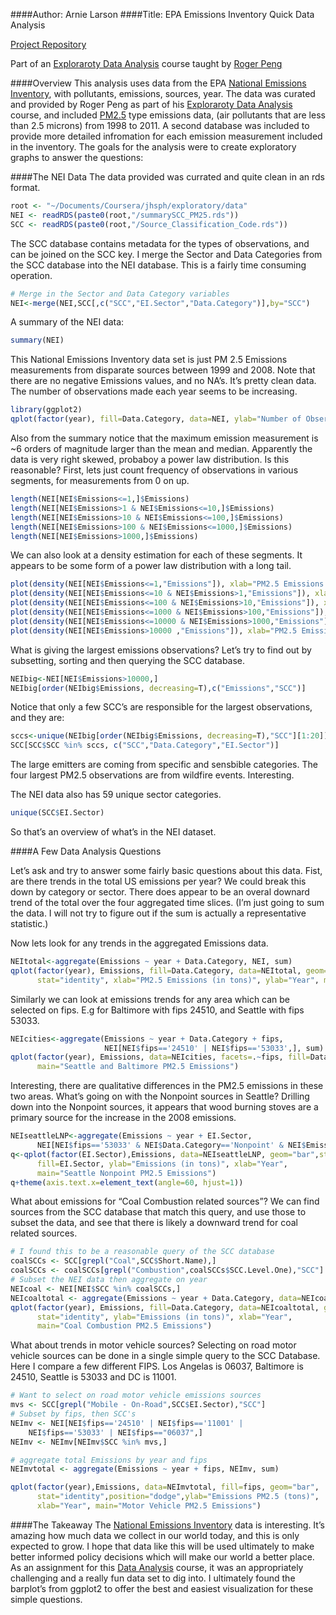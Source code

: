 ####Author: Arnie Larson
####Title:  EPA Emissions Inventory Quick Data Analysis


[Project Repository](https://github.com/arnielarson/emissions-project)

Part of an [Exploraroty Data Analysis](https://class.coursera.org/exdata-033) course taught by [Roger Peng](http://www.biostat.jhsph.edu/~rpeng/)
 
####Overview
This analysis uses data from the EPA [National Emissions Inventory](http://www3.epa.gov/ttnchie1/eiinformation.html),
with pollutants, emissions, sources, year.  The data was curated and provided by Roger Peng as part of his [Exploraroty Data Analysis](https://class.coursera.org/exdata-033) course, and included [PM2.5](http://www.airinfonow.org/html/ed_particulate.html) type emissions data, (air pollutants that are less than 2.5 microns) from 1998 to 2011.  A second database was included to provide more detailed infromation for each emission measurement included in the inventory.  The goals for the analysis were to create exploratory graphs to answer the questions:


####The NEI Data
The data provided was currated and quite clean in an rds format.

```r
root <- "~/Documents/Coursera/jhsph/exploratory/data"
NEI <- readRDS(paste0(root,"/summarySCC_PM25.rds"))
SCC <- readRDS(paste0(root,"/Source_Classification_Code.rds"))
```


The SCC database contains metadata for the types of observations, and can be joined on the SCC key.  I merge the Sector and Data Categories from the SCC database into the NEI database.  This is a fairly time consuming operation.

```r
# Merge in the Sector and Data Category variables
NEI<-merge(NEI,SCC[,c("SCC","EI.Sector","Data.Category")],by="SCC")
```

A summary of the NEI data:

```r
summary(NEI)
```

This National Emissions Inventory data set is just PM 2.5 Emissions measurements from disparate sources between 1999 and 2008.  Note that there are no negative Emissions values, and no NA's.  It's pretty clean data.  The number of observations made each year seems to be increasing.

```r
library(ggplot2)
qplot(factor(year), fill=Data.Category, data=NEI, ylab="Number of Observations",xlab="Year",main="NEI PM2.5 Observations")

```

Also from the summary notice that the maximum emission measurement is ~6 orders of magnitude larger than the mean and median.  Apparently the data is very right skewed, probaboy a power law distribution.  Is this reasonable?  First, lets just count frequency of observations in various segments, for measurements from 0 on up.

```r
length(NEI[NEI$Emissions<=1,]$Emissions)
length(NEI[NEI$Emissions>1 & NEI$Emissions<=10,]$Emissions)
length(NEI[NEI$Emissions>10 & NEI$Emissions<=100,]$Emissions)
length(NEI[NEI$Emissions>100 & NEI$Emissions<=1000,]$Emissions)
length(NEI[NEI$Emissions>1000,]$Emissions)
```

We can also look at a density estimation for each of these segments.  It appears to be some form of a power law distribution with a long tail.

```r
plot(density(NEI[NEI$Emissions<=1,"Emissions"]), xlab="PM2.5 Emissions Observations (tons)",main="Density Estimation for PM2.5: 0 to 1 tons")
plot(density(NEI[NEI$Emissions<=10 & NEI$Emissions>1,"Emissions"]), xlab="PM2.5 Emissions Observations (tons)",main="Density Estimation for PM2.5: 1 to 10 tons")
plot(density(NEI[NEI$Emissions<=100 & NEI$Emissions>10,"Emissions"]), xlab="PM2.5 Emissions Observations (tons)",main="Density Estimation for PM2.5: 10 to 100 tons")
plot(density(NEI[NEI$Emissions<=1000 & NEI$Emissions>100,"Emissions"]), xlab="PM2.5 Emissions Observations (tons)",main="Density Estimation for PM2.5: 100 to 1000 tons")
plot(density(NEI[NEI$Emissions<=10000 & NEI$Emissions>1000,"Emissions"]), xlab="PM2.5 Emissions Observations (tons)",main="Density Estimation for PM2.5: 1000 to 10000 tons")
plot(density(NEI[NEI$Emissions>10000 ,"Emissions"]), xlab="PM2.5 Emissions Observations (tons)",main="Density Estimation for PM2.5: 10000 tons and higher")
```

What is giving the largest emissions observations?  Let's try to find out by subsetting, sorting and then querying the SCC database.

```r
NEIbig<-NEI[NEI$Emissions>10000,]
NEIbig[order(NEIbig$Emissions, decreasing=T),c("Emissions","SCC")]
```

Notice that only a few SCC's are responsible for the largest observations, and they are:

```r
sccs<-unique(NEIbig[order(NEIbig$Emissions, decreasing=T),"SCC"][1:20])
SCC[SCC$SCC %in% sccs, c("SCC","Data.Category","EI.Sector")]
```

The large emitters are coming from specific and sensbible categories.  The four largest PM2.5 observations are from wildfire events.  Interesting.    

The NEI data also has 59 unique sector categories.

```r
unique(SCC$EI.Sector)
```

So that's an overview of what's in the NEI dataset.

####A Few Data Analysis Questions

Let's ask and try to answer some fairly basic questions about this data.  Fist, are there trends in the total US emissions per year?  We could break this down by category or sector.  There does appear to be an overal downard trend of the total over the four aggregated time slices.  (I'm just going to sum the data.  I will not try to figure out if the sum is actually a representative statistic.)

Now lets look for any trends in the aggregated Emissions data.

```r
NEItotal<-aggregate(Emissions ~ year + Data.Category, NEI, sum)
qplot(factor(year), Emissions, fill=Data.Category, data=NEItotal, geom="bar", 
      stat="identity", xlab="PM2.5 Emissions (in tons)", ylab="Year", main="Total PM2.5 Emissions")
```

Similarly we can look at emissions trends for any area which can be selected on fips.  E.g for Baltimore with fips 24510, and Seattle with fips 53033.

```r
NEIcities<-aggregate(Emissions ~ year + Data.Category + fips, 
                     NEI[NEI$fips=='24510' | NEI$fips=='53033',], sum)
qplot(factor(year), Emissions, data=NEIcities, facets=.~fips, fill=Data.Category, geom="bar", stat="Identity",  ylab="Emissions (in tons)", xlab="Year", 
      main="Seattle and Baltimore PM2.5 Emissions")
```

Interesting, there are qualitative differences in the PM2.5 emissions in these two areas.  What's going on with the Nonpoint sources in Seattle?  Drilling down into the Nonpoint sources, it appears that wood burning stoves are a primary source for the increase in the 2008 emissions.

```r
NEIseattleLNP<-aggregate(Emissions ~ year + EI.Sector, 
      NEI[NEI$fips=='53033' & NEI$Data.Category=='Nonpoint' & NEI$Emissions>50,], sum)
q<-qplot(factor(EI.Sector),Emissions, data=NEIseattleLNP, geom="bar",stat="Identity", facets=year~.,
      fill=EI.Sector, ylab="Emissions (in tons)", xlab="Year", 
      main="Seattle Nonpoint PM2.5 Emissions")
q+theme(axis.text.x=element_text(angle=60, hjust=1))
```


What about emissions for "Coal Combustion related sources"?  We can find sources from the SCC database that match this query, and use those to subset the data, and see that there is likely a downward trend for coal related sources.

```r
# I found this to be a reasonable query of the SCC database
coalSCCs <- SCC[grepl("Coal",SCC$Short.Name),]
coalSCCs <- coalSCCs[grepl("Combustion",coalSCCs$SCC.Level.One),"SCC"]
# Subset the NEI data then aggregate on year
NEIcoal <- NEI[NEI$SCC %in% coalSCCs,]
NEIcoaltotal <- aggregate(Emissions ~ year + Data.Category, data=NEIcoal, sum)
qplot(factor(year), Emissions, fill=Data.Category, data=NEIcoaltotal, geom="bar", 
      stat="identity", ylab="Emissions (in tons)", xlab="Year", 
      main="Coal Combustion PM2.5 Emissions")
```

What about trends in motor vehicle sources?  Selecting on road motor vehicle sources can be done in a single simple query to the SCC Database.  Here I compare a few different FIPS.
Los Angelas is 06037, Baltimore is 24510, Seattle is 53033 and DC is 11001.

```r
# Want to select on road motor vehicle emissions sources
mvs <- SCC[grepl("Mobile - On-Road",SCC$EI.Sector),"SCC"]
# Subset by fips, then SCC's
NEImv <- NEI[NEI$fips=='24510' | NEI$fips=='11001' |  
    NEI$fips=='53033' | NEI$fips=="06037",]
NEImv <- NEImv[NEImv$SCC %in% mvs,]

# aggregate total Emissions by year and fips
NEImvtotal <- aggregate(Emissions ~ year + fips, NEImv, sum)

qplot(factor(year),Emissions, data=NEImvtotal, fill=fips, geom="bar", 
      stat="identity",position="dodge",ylab="Emissions PM2.5 (tons)",
      xlab="Year", main="Motor Vehicle PM2.5 Emissions")

```

####The Takeaway
The [National Emissions Inventory](http://www3.epa.gov/ttnchie1/eiinformation.html) data is interesting.  It's amazing how much data we collect in our world today, and this is only expected to grow.  I hope that data like this will be used ultimately to make better informed policy decisions which will make our world a better place.  As an assignment for this [Data Analysis](https://class.coursera.org/exdata-033) course, it was an appropriately challenging and a really fun data set to dig into.  I ultimately found the barplot's from ggplot2 to offer the best and easiest visualization for these simple questions.